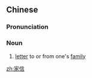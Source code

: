 ==Chinese==
{{zh-forms}}

===Pronunciation===
{{zh-pron
|m=jiāxìn
|c=gaa1 seon3
|cat=n
}}

===Noun===
{{zh-noun}}

# [[letter]] to or from one's [[family]]

[[zh:家信]]